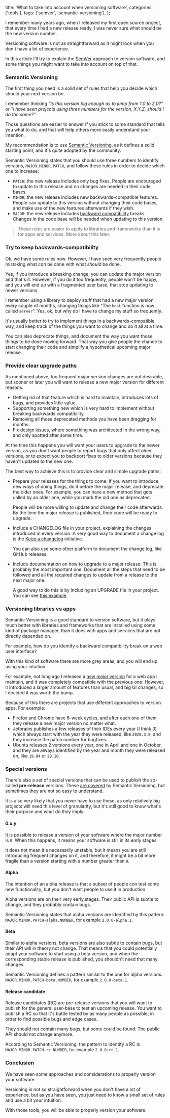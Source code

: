   title: 'What to take into account when versioning software',
  categories: ['tools'],
  tags: ['semver', 'semantic-versioning'],
};

I remember many years ago, when I released my first open source project, that every time I had a new release ready, I was never sure what should be the new version number.

Versioning software is not as straightforward as it might look when you don't have a lot of experience.

In this article I'll try to explain the [SemVer](https://semver.org/) approach to version software, and some things you might want to take into account on top of that.

### Semantic Versioning

The first thing you need is a solid set of rules that help you decide which should your next version be.

I remember thinking *"is this version big enough as to jump from 1.0 to 2.0?"* or *"I have seen projects using three numbers for the version, X.Y.Z, should I do the same?"*

Those questions are easier to answer if you stick to some standard that tells you what to do, and that will help others more easily understand your intention.

My recommendation is to use [Semantic Versioning](https://semver.org/), as it defines a solid starting point, and it's quite adopted by the community.

Semantic Versioning states that you should use three numbers to identify versions, `MAJOR.MINOR.PATCH`, and follow these rules in order to decide which one to increase:

* `PATCH`: the new release includes only bug fixes. People are encouraged to update to this release and no changes are needed in their code bases.
* `MINOR`: the new release includes new backwards-compatible features. People can update to this version without changing their code bases, and make use of the new features afterwards if they wish.
* `MAJOR`: the new release includes [backward compatibility](https://en.wikipedia.org/wiki/Backward_compatibility) breaks. Changes in the code base will be needed when updating to this version.

> These rules are easier to apply to libraries and frameworks than it is for apps and services. More about this later.

### Try to keep backwards-compatibility

Ok, we have some rules now. However, I have seen very frequently people mistaking what *can* be done with what *should* be done.

Yes, if you introduce a breaking change, you can update the major version and that's it. However, if you do it too frequently, people won't be happy, and you will end up with a fragmented user base, that stop updating to newer versions.

I remember using a library to deploy stuff that had a new major version every couple of months, changing things like "The `host` function is now called `server`". Yes, ok, but why do I have to change my stuff so frequently.

It's usually better to try to implement things in a backwards-compatible way, and keep track of the things you want to change and do it all at a time.

You can also deprecate things, and document the way you want those things to be done moving forward. That way you give people the chance to start changing their code and simplify a hypothetical upcoming major release.

### Provide clear upgrade paths

As mentioned above, too frequent major version changes are not desirable, but sooner or later you will want to release a new major version for different reasons.

* Getting rid of that feature which is hard to maintain, introduces lots of bugs, and provides little value.
* Supporting something new which is very hard to implement without breaking backwards compatibility.
* Removing all those deprecated methods you have been dragging for months.
* Fix design issues, where something was architected in the wrong way, and only spotted after some time.

At the time this happens you will want your users to upgrade to the newer version, as you don't want people to report bugs that only affect older versions, or to expect you to backport fixes to older versions because they haven't updated to the new one.

The best way to achieve this is to provide clear and simple upgrade paths:

* Prepare your releases for the things to come: If you want to introduce new ways of doing things, do it before the major release, and deprecate the older ones. For example, you can have a new method that gets called by an older one, while you mark the old one as deprecated.

  People will be more willing to update and change their code afterwards. By the time the major release is published, their code will be ready to upgrade.

* Include a CHANGELOG file in your project, explaining the changes introduced in every version. A very good way to document a change log is the [Keep a changelog](https://keepachangelog.com/) initiative.

  You can also use some other platform to document the change log, like GitHub releases.

* Include documentation on how to upgrade to a major release: This is probably the most important one. Document all the steps that need to be followed and all the required changes to update from a release to the next major one.

  A good way to do this is by including an UPGRADE file in your project. You can see [this example](https://github.com/acmailer/acmailer/blob/main/UPGRADE.md).

### Versioning libraries vs apps

Semantic Versioning is a good standard to version software, but it plays much better with libraries and frameworks that are installed using some kind of package manager, than it does with apps and services that are not directly depended on.

For example, how do you identify a backward compatibility break on a web user interface?

With this kind of software there are more grey areas, and you will end up using your intuition.

For example, not long ago I released a [new major version](/2020/12/24/released-shlink-web-client-v3-0-0) for a web app I maintain, and it was completely compatible with the previous one. However, it introduced a larger amount of features than usual, and big UI changes, so I decided it was worth the bump.

Because of this there are projects that use different approaches to version apps. For example:

* Firefox and Chrome have 6-week cycles, and after each one of them they release a new major version no matter what.
* Jetbrains publishes a few releases of their IDEs every year (I think 3) which always start with the year they were released, like `2020.3.0`, and they increase the patch number for bugfixes.
* Ubuntu releases 2 versions every year, one in April and one in October, and they are always identified by the year and month they were released on, like `19.04` or `20.10`.

### Special versions

There's also a set of special versions that can be used to publish the so-called **pre-release** versions. These [are covered](https://semver.org/#spec-item-9) by Semantic Versioning, but sometimes they are not so easy to understand.

It is also very likely that you never have to use these, as only relatively big projects will need this level of granularity, but it's still good to know what's their purpose and what do they imply.

#### 0.x.y

It is possible to release a version of your software where the major number is `0`. When this happens, it means your software is still in its early stages.

It does not mean it's necessarily unstable, but it means you are still introducing frequent changes on it, and therefore, it might be a bit more fragile than a version starting with a number greater than `0`.

#### Alpha

The intention of an alpha release is that a subset of people con test some new functionality, but you don't want people to use it in production

Alpha versions are on their very early stages. Their public API is subtle to change, and they probably contain bugs.

Semantic Versioning states that alpha versions are identified by this pattern: `MAJOR.MINOR.PATCH-alpha.NUMBER`, for example `2.0.0-alpha.1`.

#### Beta

Similar to alpha versions, beta versions are also subtle to contain bugs, but their API will in theory not change. That means that you could potentially adapt your software to start using a beta version, and when the corresponding stable release is published, you shouldn't need that many changes.

Semantic Versioning defines a pattern similar to the one for alpha versions: `MAJOR.MINOR.PATCH-beta.NUMBER`, for example `2.0.0-beta.1`.

#### Release candidate

Release candidates (RC) are pre-release versions that you will want to publish for the general user-base to test an upcoming release. You want to publish a RC so that it's battle tested by as many people as possible, in order to find possible bugs and edge cases.

They should not contain many bugs, but some could be found. The public API should not change anymore.

According to Semantic Versioning, the pattern to identify a RC is `MAJOR.MINOR.PATCH-rc.NUMBER`, for example `2.0.0-rc.1`.

### Conclusion

We have seen some approaches and considerations to properly version your software.

Versioning is not so straightforward when you don't have a lot of experience, but as you have seen, you just need to know a small set of rules and use a bit your intuition.

With those tools, you will be able to properly version your software.
